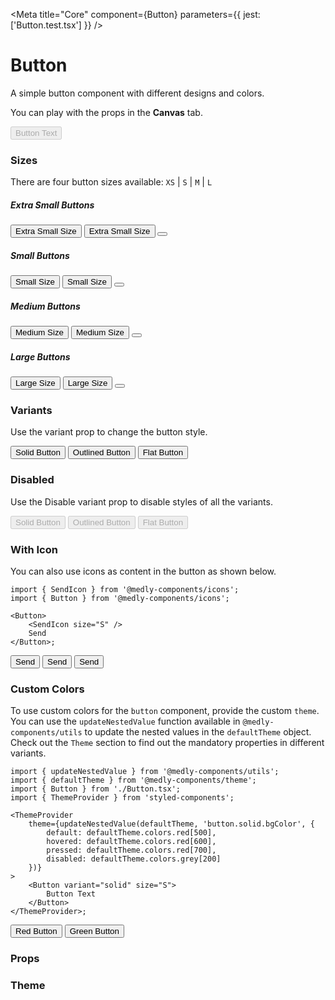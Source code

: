 
<Meta title="Core" component={Button} parameters={{ jest: ['Button.test.tsx'] }} />

# Button

A simple button component with different designs and colors.

You can play with the props in the **Canvas** tab.

<Preview withToolbar>
    <Story name="Button" decorators={[withKnobs]}>
        <Button
            size={select('Size', sizes, 'S')}
            fullWidth={boolean('Full Width', false)}
            edges={select('Edges', edges, 'square')}
            variant={select('Variant', variants, 'solid')}
            disabled={boolean('Disabled', false)}
            isLoading={boolean('Is Loading', false)}
            onClick={action('Clicked')}
        >
            Button Text
        </Button>
    </Story>
</Preview>

### Sizes

There are four button sizes available: `XS` | `S` | `M` | `L`

##### Extra Small Buttons

<Preview>
    <Button size="XS">Extra Small Size</Button>
    <Button size="XS" edges="rounded">
        Extra Small Size
    </Button>
    <Button size="XS" edges="circle">
        <SendIcon size="XS" />
    </Button>
</Preview>

##### Small Buttons

<Preview>
    <Button size="S">Small Size</Button>
    <Button size="S" edges="rounded">
        Small Size
    </Button>
    <Button size="S" edges="circle">
        <SendIcon size="S" />
    </Button>
</Preview>

##### Medium Buttons

<Preview>
    <Button size="M">Medium Size</Button>
    <Button size="M" edges="rounded">
        Medium Size
    </Button>
    <Button size="M" edges="circle">
        <SendIcon size="M" />
    </Button>
</Preview>

##### Large Buttons

<Preview>
    <Button size="L">Large Size</Button>
    <Button size="L" edges="rounded">
        Large Size
    </Button>
    <Button size="L" edges="circle">
        <SendIcon size="L" />
    </Button>
</Preview>

### Variants

Use the variant prop to change the button style.

<Preview>
    <Button variant="solid">Solid Button</Button>
    <Button variant="outlined">Outlined Button</Button>
    <Button variant="flat">Flat Button</Button>
</Preview>

### Disabled

Use the Disable variant prop to disable styles of all the variants.

<Preview>
    <Button disabled variant="solid">
        Solid Button
    </Button>
    <Button disabled variant="outlined">
        Outlined Button
    </Button>
    <Button disabled variant="flat">
        Flat Button
    </Button>
</Preview>

### With Icon

You can also use icons as content in the button as shown below.

```tsx
import { SendIcon } from '@medly-components/icons';
import { Button } from '@medly-components/icons';

<Button>
    <SendIcon size="S" />
    Send
</Button>;
```

<Preview>
    <Button variant="solid">
        <SendIcon size="S" />
        Send
    </Button>
    <Button variant="outlined">
        <SendIcon size="S" />
        Send
    </Button>
    <Button variant="flat">
        <SendIcon size="S" />
        Send
    </Button>
</Preview>

### Custom Colors

To use custom colors for the `button` component, provide the custom `theme`. You can use the `updateNestedValue` function available in `@medly-components/utils` to update the nested values in the `defaultTheme` object. Check out the `Theme` section to find out the mandatory properties in different variants.

```tsx
import { updateNestedValue } from '@medly-components/utils';
import { defaultTheme } from '@medly-components/theme';
import { Button } from './Button.tsx';
import { ThemeProvider } from 'styled-components';

<ThemeProvider
    theme={updateNestedValue(defaultTheme, 'button.solid.bgColor', {
        default: defaultTheme.colors.red[500],
        hovered: defaultTheme.colors.red[600],
        pressed: defaultTheme.colors.red[700],
        disabled: defaultTheme.colors.grey[200]
    })}
>
    <Button variant="solid" size="S">
        Button Text
    </Button>
</ThemeProvider>;
```

<Preview>
    <ThemeProvider
        theme={updateNestedValue(defaultTheme, 'button.solid.bgColor', {
            default: defaultTheme.colors.red[500],
            hovered: defaultTheme.colors.red[600],
            pressed: defaultTheme.colors.red[700],
            disabled: defaultTheme.colors.grey[200]
        })}
    >
        <Button variant="solid" size="S">
            Red Button
        </Button>
    </ThemeProvider>
    <ThemeProvider
        theme={updateNestedValue(defaultTheme, 'button.solid.bgColor', {
            default: defaultTheme.colors.green[500],
            hovered: defaultTheme.colors.green[600],
            pressed: defaultTheme.colors.green[700],
            disabled: defaultTheme.colors.grey[200]
        })}
    >
        <Button variant="solid" size="S">
            Green Button
        </Button>
    </ThemeProvider>
</Preview>

### Props

<Props of={Button} />

### Theme

<Props of={ThemeInterface} />
